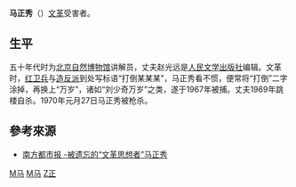 '''马正秀'''（{{Bd|？||1970年|1月27日}}）[[文革|文革]]受害者。

==生平==
五十年代时为[[北京自然博物馆|北京自然博物馆]]讲解员，丈夫赵光远是[[人民文学出版社|人民文学出版社]]编辑。文革时，[[红卫兵|红卫兵]]与[[造反派|造反派]]到处写标语“打倒某某某”，马正秀看不惯，便常将“打倒”二字涂掉，再换上“万岁”，诸如“刘少奇万岁”之类，遂于1967年被捕。丈夫1969年跳楼自杀。1970年元月27日马正秀被枪杀。

== 參考來源 ==

* [http://nf.nfdaily.cn/nfdsb/content/2010-07/26/content_14164945.htm 南方都市报 -被遗忘的“文革思想者”马正秀]{{dead link|date=2018年5月 |bot=InternetArchiveBot |fix-attempted=yes }}

[[Category:中國持不同政見者|M马]]
[[Category:文革受难者|M马]]
[[Category:马姓|Z正]]